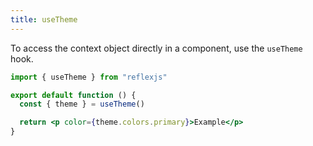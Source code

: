 ```yaml
---
title: useTheme
---
```


To access the context object directly in a component, use the `useTheme` hook.

```jsx
import { useTheme } from "reflexjs"

export default function () {
  const { theme } = useTheme()

  return <p color={theme.colors.primary}>Example</p>
}
```

